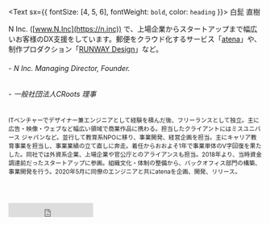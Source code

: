 <Text sx={{ fontSize: [4, 5, 6], fontWeight: `bold`, color: `heading` }}>
  白髭 直樹
</Text>

N Inc. ([www.N.Inc](https://n.inc)) で、上場企業からスタートアップまで幅広いお客様のDX支援をしています。郵便をクラウド化するサービス「[atena](https://atena.life)」や、制作プロダクション「[RUNWAY Design](https://rwy.design)」など。

###### - N Inc. Managing Director, Founder.
###### - 一般社団法人CRoots 理事

<small>ITベンチャーでデザイナー兼エンジニアとして経験を積んだ後、フリーランスとして独立。主に広告・映像・ウェブなど幅広い領域で商業作品に携わる。担当したクライアントにはミスユニバース ジャパンなど。並行して教育系NPOに移り、事業開発、経営企画を担当。主にキャリア教育事業を担当し、事業業績の立て直しに奔走。着任からおおよそ1年で事業単体のV字回復を果たした。同社では外資系企業、上場企業や官公庁とのアライアンスも担当。2018年より、当時資金調達前だったスタートアップに参画。組織文化・体制の整備から、バックオフィス部門の構築、事業開発を行う。2020年5月に同僚のエンジニアと共にatenaを企画、開発、リリース。</small>

<br />

<iframe id="twitter-widget-6" scrolling="no" frameborder="0" allowtransparency="true" allowfullscreen="true" class="twitter-follow-button twitter-follow-button-rendered" style="position: static; visibility: visible; width: 168px; height: 28px; margin: 24px 0;" title="Twitter Follow Button" src="https://platform.twitter.com/widgets/follow_button.86df6234483a1fa251e365dd8643c136.en.html#dnt=true&amp;id=twitter-widget-6&amp;lang=en&amp;screen_name=_naonosuke&amp;show_count=false&amp;show_screen_name=true&amp;size=l&amp;time=1592063939881" data-screen-name="_naonosuke" />
